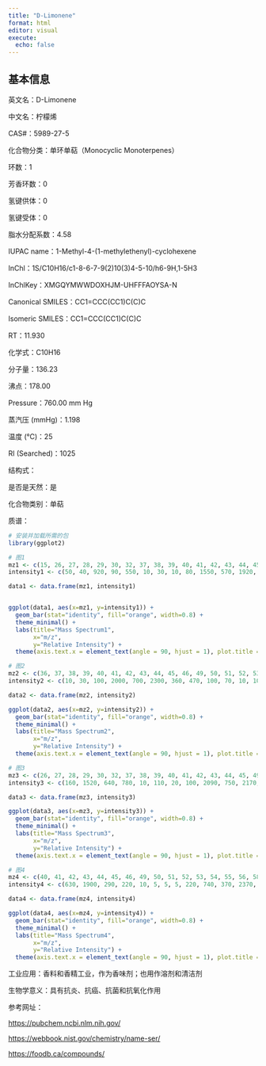 ```yaml
---
title: "D-Limonene"
format: html
editor: visual
execute: 
  echo: false
---
```


## 基本信息

英文名：D-Limonene

中文名：柠檬烯

CAS#：5989-27-5

化合物分类：单环单萜（Monocyclic Monoterpenes）

环数：1

芳香环数：0

氢键供体：0

氢键受体：0

脂水分配系数：4.58

IUPAC name：1-Methyl-4-(1-methylethenyl)-cyclohexene

InChl：1S/C10H16/c1-8-6-7-9(2)10(3)4-5-10/h6-9H,1-5H3

InChlKey：XMGQYMWWDOXHJM-UHFFFAOYSA-N

Canonical SMILES：CC1=CCC(CC1)C(C)C

Isomeric SMILES：CC1=CCC(CC1)C(C)C

RT：11.930

化学式：C10H16

分子量：136.23

沸点：178.00

Pressure：760.00 mm Hg

蒸汽压 (mmHg)：1.198

温度 (℃)：25

RI (Searched)：1025

结构式：

是否是天然：是

化合物类别：单萜

质谱：

```r
# 安装并加载所需的包
library(ggplot2)

# 图1
mz1 <- c(15, 26, 27, 28, 29, 30, 32, 37, 38, 39, 40, 41, 42, 43, 44, 45, 50, 51, 52, 53, 54, 55, 56, 57, 58, 59, 60, 61, 62, 63, 64, 65, 66, 67, 68, 69, 70, 71, 72, 73, 74, 75, 76, 77, 78, 79, 80, 81, 82, 83, 84, 85, 87, 89, 90, 91, 92, 93, 94, 95, 96, 97, 98, 102, 103, 104, 105, 106, 107, 108, 109, 115, 116, 117, 118, 119, 120, 121, 122, 123, 134, 135, 136, 137, 138)
intensity1 <- c(50, 40, 920, 90, 550, 10, 30, 10, 80, 1550, 570, 1920, 280, 340, 30, 10, 120, 450, 230, 1700, 150, 700, 70, 60, 50, 30, 10, 10, 40, 150, 40, 480, 280, 4460, 9999, 900, 60, 50, 10, 10, 40, 30, 20, 1160, 290, 2270, 1100, 1080, 230, 40, 30, 10, 20, 40, 10, 1260, 1870, 5900, 2250, 750, 70, 10, 10, 10, 80, 40, 430, 130, 1700, 480, 70, 70, 20, 50, 10, 130, 40, 1940, 180, 20, 40, 40, 2250, 260, 10)

data1 <- data.frame(mz1, intensity1)


ggplot(data1, aes(x=mz1, y=intensity1)) +
  geom_bar(stat="identity", fill="orange", width=0.8) + 
  theme_minimal() + 
  labs(title="Mass Spectrum1",
       x="m/z",
       y="Relative Intensity") + 
  theme(axis.text.x = element_text(angle = 90, hjust = 1), plot.title = element_text(hjust = 0.5))  

# 图2
mz2 <- c(36, 37, 38, 39, 40, 41, 42, 43, 44, 45, 46, 49, 50, 51, 52, 53, 54, 55, 56, 57, 58, 59, 60, 61, 62, 63, 64, 65, 66, 67, 68, 69, 70, 71, 72, 73, 74, 75, 76, 77, 78, 79, 80, 81, 82, 83, 84, 85, 86, 87, 88, 89, 90, 91, 92, 93, 94, 95, 96, 97, 98, 99, 101, 102, 103, 104, 105, 106, 107, 108, 109, 110, 111, 112, 113, 114, 115, 116, 117, 118, 119, 120, 121, 122, 123, 124, 125, 126, 127, 128, 129, 131, 132, 133, 134, 135, 136, 137, 138, 139)
intensity2 <- c(10, 30, 100, 2000, 700, 2300, 360, 470, 100, 70, 10, 10, 150, 540, 280, 2000, 180, 800, 90, 60, 80, 80, 20, 20, 60, 190, 70, 600, 540, 4500, 9999, 1000, 80, 100, 30, 20, 30, 50, 30, 1300, 340, 2300, 1100, 1100, 270, 70, 100, 20, 10, 20, 10, 70, 30, 1300, 1700, 5500, 2100, 800, 70, 30, 10, 10, 10, 30, 100, 50, 410, 140, 1600, 500, 130, 30, 20, 20, 20, 30, 70, 20, 60, 20, 170, 40, 1800, 180, 40, 10, 10, 10, 10, 10, 10, 10, 10, 10, 70, 40, 1800, 220, 20, 10)

data2 <- data.frame(mz2, intensity2)

ggplot(data2, aes(x=mz2, y=intensity2)) +
  geom_bar(stat="identity", fill="orange", width=0.8) + 
  theme_minimal() + 
  labs(title="Mass Spectrum2",
       x="m/z",
       y="Relative Intensity") + 
  theme(axis.text.x = element_text(angle = 90, hjust = 1), plot.title = element_text(hjust = 0.5))  

# 图3
mz3 <- c(26, 27, 28, 29, 30, 32, 37, 38, 39, 40, 41, 42, 43, 44, 45, 49, 50, 51, 52, 53, 54, 55, 56, 58, 59, 60, 61, 62, 63, 64, 65, 66, 67, 68, 69, 70, 71, 74, 75, 76, 77, 78, 79, 80, 81, 82, 83, 84, 86, 87, 89, 90, 91, 92, 93, 94, 95, 96, 97, 98, 101, 102, 103, 104, 105, 106, 107, 108, 109, 115, 116, 117, 118, 119, 120, 121, 122, 123, 127, 128, 131, 134, 135, 136, 137, 138)
intensity3 <- c(160, 1520, 640, 780, 10, 110, 20, 100, 2090, 750, 2170, 400, 400, 20, 10, 5, 140, 520, 280, 1920, 180, 710, 40, 40, 20, 5, 5, 30, 180, 50, 540, 410, 4850, 9999, 840, 30, 10, 20, 20, 20, 1210, 310, 2120, 980, 1020, 220, 40, 10, 5, 5, 40, 10, 1100, 1580, 5000, 2050, 660, 40, 5, 10, 10, 10, 60, 20, 370, 130, 1460, 380, 50, 50, 5, 40, 5, 90, 20, 1620, 160, 10, 5, 5, 5, 20, 30, 1990, 230, 10)

data3 <- data.frame(mz3, intensity3)

ggplot(data3, aes(x=mz3, y=intensity3)) +
  geom_bar(stat="identity", fill="orange", width=0.8) + 
  theme_minimal() + 
  labs(title="Mass Spectrum3",
       x="m/z",
       y="Relative Intensity") + 
  theme(axis.text.x = element_text(angle = 90, hjust = 1), plot.title = element_text(hjust = 0.5)) 

# 图4
mz4 <- c(40, 41, 42, 43, 44, 45, 46, 49, 50, 51, 52, 53, 54, 55, 56, 58, 59, 60, 61, 62, 63, 64, 65, 66, 67, 68, 69, 70, 71, 73, 74, 75, 76, 77, 78, 79, 80, 81, 82, 83, 84, 85, 86, 87, 88, 89, 90, 91, 92, 93, 94, 95, 96, 97, 98, 99, 101, 102, 103, 104, 105, 106, 107, 108, 109, 110, 113, 114, 115, 116, 117, 118, 119, 120, 121, 122, 123, 126, 127, 128, 129, 130, 131, 132, 133, 134, 135, 136, 137, 138, 139, 207)
intensity4 <- c(630, 1900, 290, 220, 10, 5, 5, 5, 220, 740, 370, 2370, 190, 740, 40, 60, 10, 5, 10, 80, 290, 70, 920, 370, 7460, 9999, 700, 20, 5, 5, 40, 40, 30, 2280, 550, 3910, 1410, 1170, 230, 10, 5, 5, 10, 10, 5, 80, 20, 2590, 2640, 7830, 3000, 960, 60, 5, 5, 5, 5, 40, 190, 70, 750, 210, 2520, 710, 60, 5, 5, 5, 150, 30, 120, 20, 320, 60, 2860, 280, 10, 5, 5, 10, 5, 5, 5, 10, 5, 60, 30, 2760, 300, 10, 5, 5)

data4 <- data.frame(mz4, intensity4)

ggplot(data4, aes(x=mz4, y=intensity4)) +
  geom_bar(stat="identity", fill="orange", width=0.8) + 
  theme_minimal() + 
  labs(title="Mass Spectrum4",
       x="m/z",
       y="Relative Intensity") + 
  theme(axis.text.x = element_text(angle = 90, hjust = 1), plot.title = element_text(hjust = 0.5))  

```

工业应用：香料和香精工业，作为香味剂；也用作溶剂和清洁剂

生物学意义：具有抗炎、抗癌、抗菌和抗氧化作用

参考网址：

<https://pubchem.ncbi.nlm.nih.gov/>

<https://webbook.nist.gov/chemistry/name-ser/>

<https://foodb.ca/compounds/>
